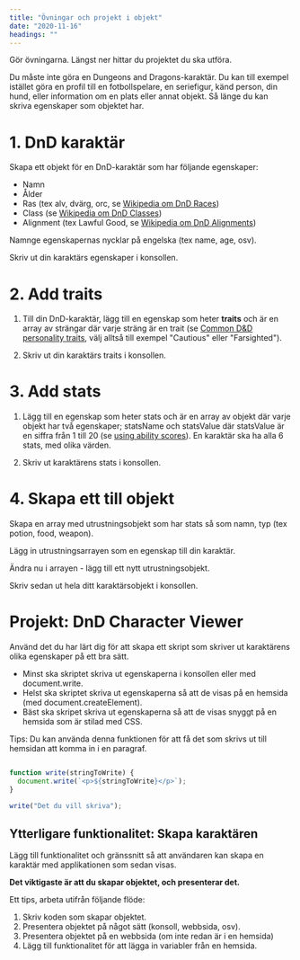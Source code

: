 ```yaml
---
title: "Övningar och projekt i objekt"
date: "2020-11-16"
headings: ""
---
```


Gör övningarna. Längst ner hittar du projektet du ska utföra.

<Notice>

Du måste inte göra en Dungeons and Dragons-karaktär. Du kan till exempel istället göra en profil till en fotbollspelare, en seriefigur, känd person, din hund, eller information om en plats eller annat objekt. Så länge du kan skriva egenskaper som objektet har.

</Notice>

# 1. DnD karaktär

Skapa ett objekt för en DnD-karaktär som har följande egenskaper:

- Namn
- Ålder
- Ras (tex alv, dvärg, orc, se [Wikipedia om DnD Races](https://en.wikipedia.org/wiki/List_of_character_races_in_Dungeons_%26_Dragons#Core_races))
- Class (se [Wikipedia om DnD Classes](<https://en.wikipedia.org/wiki/Character_class_(Dungeons_%26_Dragons)#Classes_by_type>))
- Alignment (tex Lawful Good, se [Wikipedia om DnD Alignments](<https://en.wikipedia.org/wiki/Alignment_(Dungeons_%26_Dragons)#Alignments>))

Namnge egenskapernas nycklar på engelska (tex name, age, osv).

Skriv ut din karaktärs egenskaper i konsollen.

# 2. Add traits

1. Till din DnD-karaktär, lägg till en egenskap som heter **traits** och är en array av strängar där varje sträng är en trait (se [Common D&D personality traits](https://www.betterhelp.com/advice/personality/what-are-some-common-dd-personality-traits/), välj alltså till exempel "Cautious" eller "Farsighted").

2. Skriv ut din karaktärs traits i konsollen.

# 3. Add stats

1. Lägg till en egenskap som heter stats och är en array av objekt där varje objekt har två egenskaper; statsName och statsValue där statsValue är en siffra från 1 till 20 (se [using ability scores](https://www.dndbeyond.com/sources/basic-rules/using-ability-scores)). En karaktär ska ha alla 6 stats, med olika värden.

2. Skriv ut karaktärens stats i konsollen.

# 4. Skapa ett till objekt

Skapa en array med utrustningsobjekt som har stats så som namn, typ (tex potion, food, weapon).

Lägg in utrustningsarrayen som en egenskap till din karaktär.

Ändra nu i arrayen - lägg till ett nytt utrustningsobjekt.

Skriv sedan ut hela ditt karaktärsobjekt i konsollen.

# Projekt: DnD Character Viewer

Använd det du har lärt dig för att skapa ett skript som skriver ut karaktärens olika egenskaper på ett bra sätt.

- Minst ska skriptet skriva ut egenskaperna i konsollen eller med document.write.
- Helst ska skriptet skriva ut egenskaperna så att de visas på en hemsida (med document.createElement).
- Bäst ska skripet skriva ut egenskaperna så att de visas snyggt på en hemsida som är stilad med CSS.

<Notice>

Tips: Du kan använda denna funktionen för att få det som skrivs ut till hemsidan att komma in i en paragraf.

```js

function write(stringToWrite) {
  document.write(`<p>${stringToWrite}</p>`);
}

write("Det du vill skriva");

```

</Notice>

## Ytterligare funktionalitet: Skapa karaktären

Lägg till funktionalitet och gränssnitt så att användaren kan skapa en karaktär med applikationen som sedan visas.

**Det viktigaste är att du skapar objektet, och presenterar det.**

Ett tips, arbeta utifrån följande flöde:

1. Skriv koden som skapar objektet.
2. Presentera objektet på något sätt (konsoll, webbsida, osv).
3. Presentera objektet på en webbsida (om inte redan är i en hemsida)
4. Lägg till funktionalitet för att lägga in variabler från en hemsida.
